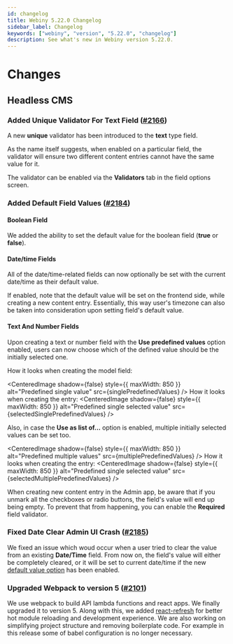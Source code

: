 ```yaml
---
id: changelog
title: Webiny 5.22.0 Changelog
sidebar_label: Changelog
keywords: ["webiny", "version", "5.22.0", "changelog"]
description: See what's new in Webiny version 5.22.0.
---
```



# Changes

## Headless CMS

### Added Unique Validator For Text Field ([#2166](https://github.com/webiny/webiny-js/pull/2166))

A new **unique** validator has been introduced to the **text** type field.

As the name itself suggests, when enabled on a particular field, the validator will ensure two different content entries cannot have the same value for it.

The validator can be enabled via the **Validators** tab in the field options screen.

### Added Default Field Values ([#2184](https://github.com/webiny/webiny-js/pull/2184))

#### Boolean Field

We added the ability to set the default value for the boolean field (**true** or **false**).

#### Date/time Fields

All of the date/time-related fields can now optionally be set with the current date/time as their default value.

If enabled, note that the default value will be set on the frontend side, while creating a new content entry. Essentially, this way user's timezone can also be taken into consideration upon setting field's default value.

#### Text And Number Fields

Upon creating a text or number field with the **Use predefined values**  option enabled, users can now choose which of the defined value should be the initially selected one.

How it looks when creating the model field:

<CenteredImage
  shadow={false}
  style={{ maxWidth: 850 }}
  alt="Predefined single value"
  src={singlePredefinedValues}
/>
How it looks when creating the entry:
<CenteredImage
  shadow={false}
  style={{ maxWidth: 850 }}
  alt="Predefined single selected value"
  src={selectedSinglePredefinedValues}
/>

Also, in case the **Use as list of...** option is enabled, multiple initially selected values can be set too.

<CenteredImage
  shadow={false}
  style={{ maxWidth: 850 }}
  alt="Predefined multiple values"
  src={multiplePredefinedValues}
/>
How it looks when creating the entry:
<CenteredImage
  shadow={false}
  style={{ maxWidth: 850 }}
  alt="Predefined single selected value"
  src={selectedMultiplePredefinedValues}
/>

When creating new content entry in the Admin app, be aware that if you unmark all the checkboxes or radio buttons, the field's value will end up being empty. To prevent that from happening, you can enable the **Required** field validator.

### Fixed Date Clear Admin UI Crash ([#2185](https://github.com/webiny/webiny-js/pull/2185))

We fixed an issue which woud occur when a user tried to clear the value from an existing **Date/Time** field. From now on, the field's value will either be completely cleared, or it will be set to current date/time if the new [default value option](/docs/release-notes/5.22.0/changelog#datetime-fields) has been enabled.

### Upgraded Webpack to version 5 ([#2101](https://github.com/webiny/webiny-js/pull/2101))

We use webpack to build API lambda functions and react apps. We finally upgraded it to version 5.
Along with this, we added [react-refresh](https://www.npmjs.com/package/react-refresh) for better hot module reloading and development experience.
We are also working on simplifying project structure and removing boilerplate code.
For example in this release some of babel configuration is no longer necessary.
